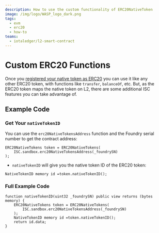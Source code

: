 ```yaml
---
description: How to use the custom functionality of ERC20NativeToken
image: /img/logo/WASP_logo_dark.png
tags:
  - evm
  - erc20
  - how-to
teams:
  - iotaledger/l2-smart-contract
---
```


# Custom ERC20 Functions

<ERC20/>

Once you [registered your native token as ERC20](./erc20-native-token.mdx) you can use it like any other ERC20 token, with functions like
`transfer`, `balanceOf`, etc. But, as the ERC20 token maps the native token on L2, there are some additional ISC features
you can take advantage of.

## Example Code

### Get Your `nativeTokenID`

You can use the `erc20NativeTokensAddress` function and the Foundry serial number to get the contract address:

```solidity
ERC20NativeTokens token = ERC20NativeTokens(
    ISC.sandbox.erc20NativeTokensAddress(_foundrySN)
);
```

- `nativeTokenID` will give you the native token ID of the ERC20 token:

```solidity
NativeTokenID memory id =token.nativeTokenID();
```

### Full Example Code

```solidity
function nativeTokenID(uint32 _foundrySN) public view returns (bytes memory) {
    ERC20NativeTokens token = ERC20NativeTokens(
        ISC.sandbox.erc20NativeTokensAddress(_foundrySN)
    );
    NativeTokenID memory id =token.nativeTokenID();
    return id.data;
}
```
